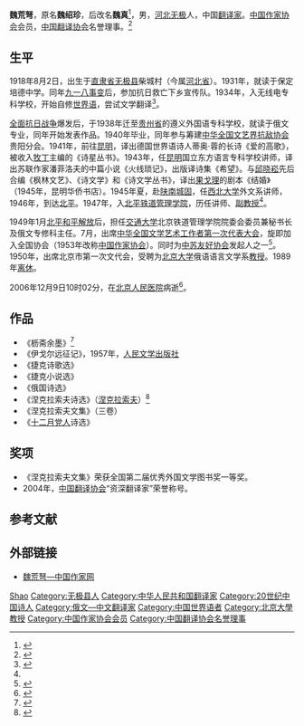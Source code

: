 {{Infobox writer <!-- see Template:Infobox writer -->
| 图像     = 
| 图像大小 = 250px
| 图像说明 = 
| 姓名     = 魏荒弩
| 字       = 
| 号       = 
| 笔名     = 魏荒弩
| 原名     = 魏真
| 出生     = {{Birth date|1918|8|2}} 
| 出生地点 = {{CHN-1912}}[[直隶省|直隶省]][[无极县|无极县]]
| 逝世     = {{death date and age|2006|12|9|1918|8|2}}
| 逝世地点 = {{CHN}}[[北京市|北京市]]
| 居处     = [[北京|北京]]
| 职业     = [[翻译家|翻译家]]
| 国籍     = {{PRC}}
| 种族     = [[汉族|汉族]]
| 语言     = [[中文|中文]]、[[俄文|俄文]]、[[世界语|世界语]]
| 教育程度 = [[大专|大专]]
| 母校     = 遵义外国语专科学校
| 创作时期 = 1938年－2006年
| 体裁     = [[小说|小说]]、[[诗歌|诗歌]]
| 主题     = 
| 文学运动 = 
| 代表作   = 《伊戈尔远征记》
| 父母     = 
| 配偶     =  <!--{{marriage|姓名|年份}} -->
| 伴侣     = 
| 子女     = 
| 亲属     = 
| 受影响于 = 
| 施影响于 = 
| 奖项     = <!--  {{Awards|award= |year= |title= }} -->
| 官方网站 = <!--  {{URL|website}} -->
| 签名     =  <!--不需要加[[file:|128px]] -->
}}

'''魏荒弩'''{{BD|1918年|8月2日|2006年|12月9日|catIdx=S}}，原名'''魏绍珍'''，后改名'''魏真'''<ref>{{cite book |editor=陈绍伟 |title=诗歌辞典 |date=1986年 |publisher=花城出版社 |csbn=17261-6 |page=第154页}}</ref>，男，[[河北|河北]][[无极县|无极]]人，中国[[翻译家|翻译家]]。[[中国作家协会|中国作家协会]]会员，[[中国翻译协会|中国翻译协会]]名誉理事。<ref>{{cite web |title=作协公布近年去世会员名单 魏巍萧克季羡林等在列 |url=http://www.chinanews.com/cul/news/2009/12-03/1998180.shtml |publisher=[[中国新闻网|中国新闻网]] |date=2009-12-03}}</ref>

== 生平 ==
1918年8月2日，出生于[[直隶省|直隶省]][[无极县|无极县]]柴城村（今属[[河北省|河北省]]）。1931年，就读于保定培德中学。同年[[九一八事变|九一八事变]]后，参加抗日救亡下乡宣传队。1934年，入无线电专科学校，开始自修[[世界语|世界语]]，尝试文学翻译<ref name=bio>{{cite book |editor=北京语言学院 |title=中国文学家辞典·现代·第三分册 |publisher=四川文艺出版社 |date=1982年}}</ref>{{rp|623}}。

[[七七事变|全面抗日战争]]爆发后，于1938年迁至[[贵州省|贵州省]]的遵义外国语专科学校，就读于俄文专业，同年开始发表作品。1940年毕业，同年参与筹建[[中华全国文艺界抗敌协会|中华全国文艺界抗敌协会]]贵阳分会。1941年，前往[[昆明|昆明]]，译出德国世界语诗人蒂奥·蓉的长诗《爱的高歌》，被收入[[牧丁|牧丁]]主编的《诗星丛书》。1943年，任[[昆明|昆明]]国立东方语言专科学校讲师，译出苏联作家潘菲洛夫的中篇小说《火线琐记》，出版译诗集《希望》。与[[邱晓崧|邱晓崧]]先后合编《枫林文艺》、《诗文学》和《诗文学丛书》，译出[[果戈理|果戈理]]的剧本《结婚》（1945年，昆明华侨书店）。1945年夏，赴[[陕南|陕南]][[城固县|城固]]，任[[西北大学|西北大学]]外文系讲师，1946年，到达[[北平|北平]]。1947年，入[[北平铁道管理学院|北平铁道管理学院]]，历任讲师、[[副教授|副教授]]<ref name=bio/>{{rp|624}}。

1949年1月[[北平和平解放|北平和平解放]]后，担任[[交通大学|交通大学]]北京铁道管理学院院委会委员兼秘书长及俄文专修科主任。7月，出席[[中国文学艺术界联合会|中华全国文学艺术工作者第一次代表大会]]，旋即加入全国协会（1953年改称[[中国作家协会|中国作家协会]]）。同时为[[中苏友好协会|中苏友好协会]]发起人之一<ref>{{cite news |title=中苏友好协会发起人名单 |work=[[人民日报|人民日报]] |date=1949年7月17日 |page=第2版}}</ref>。1950年，出席北京市第一次文代会，受聘为[[北京大学|北京大学]]俄语语言文学系[[教授|教授]]。1989年[[离休|离休]]。

2006年12月9日10时02分，在[[北京人民医院|北京人民医院]]病逝<ref>{{cite news |title=资深翻译家、北大外国语学院俄语系教授魏真先生逝世 |work=北京大学新闻网}}</ref>。

== 作品 ==
*《枥斋余墨》<ref>{{cite book|author=魏荒弩 |title=《枥斋余墨》|year=2008-01-01 |publisher=南京师范大学出版社 |location=南京市 |pages= |isbn=9787811016406 }}</ref>
*《伊戈尔远征记》，1957年，[[人民文学出版社|人民文学出版社]]
*《捷克诗歌选》
*《捷克小说选》
*《俄国诗选》
*《涅克拉索夫诗选》（[[涅克拉索夫|涅克拉索夫]]）<ref>{{cite book|author=涅克拉索夫 |title=《涅克拉索夫诗选》|year=2010-01-01 |publisher=北岳文艺出版社 |location=山西省 |pages= |isbn=9787537820905 }}</ref>
*《涅克拉索夫文集》（三卷）
*《[[十二月党人|十二月党人]]诗选》

== 奖项 ==
* 《涅克拉索夫文集》荣获全国第二届优秀外国文学图书奖一等奖。
* 2004年，[[中国翻译协会|中国翻译协会]]“资深翻译家”荣誉称号。

== 参考文献 ==
{{reflist}}

== 外部链接 ==
* [http://www.chinawriter.com.cn/zxhy/member/4890.shtml 魏荒弩—中国作家网]

{{Navboxes 
| title  = 魏荒弩在[[中国翻译协会|中国翻译协会]]的职务
| list1  =
{{中国翻译协会第五届全国理事会}}
}}

{{Authority control}}
{{DEFAULTSORT:W魏}}
[[Category:魏姓|Shao]]
[[Category:无极县人|Category:无极县人]]
[[Category:中华人民共和国翻译家|Category:中华人民共和国翻译家]]
[[Category:20世纪中国诗人|Category:20世纪中国诗人]]
[[Category:俄文—中文翻译家|Category:俄文—中文翻译家]]
[[Category:中国世界语者|Category:中国世界语者]]
[[Category:北京大學教授|Category:北京大學教授]]
[[Category:中国作家协会会员|Category:中国作家协会会员]]
[[Category:中国翻译协会名誉理事|Category:中国翻译协会名誉理事]]